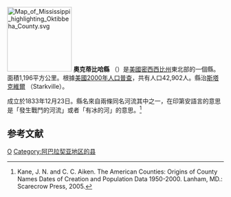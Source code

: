 {{noteTA
|T=zh-hans:奥克蒂比哈县 (密西西比州);zh-hk:奧克蒂比哈縣 (密西西比州);zh-tw:奧克蒂比哈郡 (密西西比州);
}}

[[File:Map_of_Mississippi_highlighting_Oktibbeha_County.svg|150px]]
'''奧克蒂比哈縣''' （{{lang-en|Oktibbeha County}}）是[[美國|美國]][[密西西比州|密西西比州]]東北部的一個縣。面積1,196平方公里。根據[[美國2000年人口普查|美國2000年人口普查]]，共有人口42,902人。縣治[[斯塔克維爾_(密西西比州)|斯塔克維爾]] （Starkville）。

成立於1833年12月23日。縣名來自兩條同名河流其中之一，在印第安語言的意思是「發生戰鬥的河流」或者「有冰的河」的意思。<ref>Kane, J. N. and C. C. Aiken. The American Counties: Origins of County Names Dates of Creation and Population Data 1950-2000. Lanham, MD.: Scarecrow Press, 2005. </ref>

==参考文献==
<div class="references-small">
<references />
</div>
[[Category:密西西比州行政區劃|O]]
[[Category:阿巴拉契亚地区的县|Category:阿巴拉契亚地区的县]]
